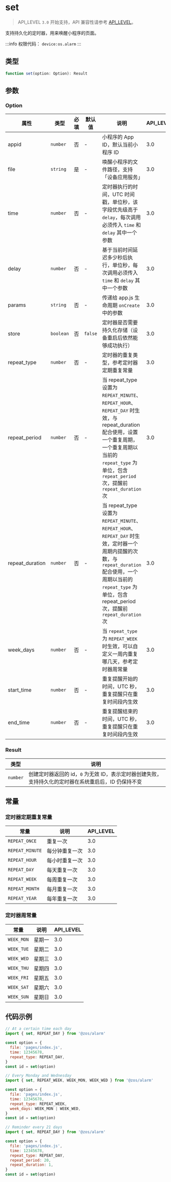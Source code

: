 # set

> API_LEVEL `3.0` 开始支持，API 兼容性请参考 [API_LEVEL](../../../../guides/framework/device/compatibility.md)。

支持持久化的定时器，用来唤醒小程序的页面。

:::info
权限代码： `device:os.alarm`
:::

## 类型

```ts
function set(option: Option): Result
```

## 参数

### Option

| 属性            | 类型                 | 必填 | 默认值             | 说明                                                                                                                                                                                                                            | API_LEVEL |
| --------------- | -------------------- | ---- | ------------------ | ------------------------------------------------------------------------------------------------------------------------------------------------------------------------------------------------------------------------------- | --------- |
| appid           | <code>number</code>  | 否   | -                  | 小程序的 App ID，默认当前小程序 ID                                                                                                                                                                                              | 3.0       |
| file            | <code>string</code>  | 是   | -                  | 唤醒小程序的文件路径，支持「设备应用服务」                                                                                                                                                                                      | 3.0       |
| time            | <code>number</code>  | 否   | -                  | 定时器执行的时间，UTC 时间戳，单位秒，该字段优先级高于 `delay`，每次调用必须传入 `time` 和 `delay` 其中一个参数                                                                                                                 | 3.0       |
| delay           | <code>number</code>  | 否   | -                  | 基于当前时间延迟多少秒后执行，单位秒，每次调用必须传入 `time` 和 `delay` 其中一个参数                                                                                                                                           | 3.0       |
| params          | <code>string</code>  | 否   | -                  | 传递给 app.js 生命周期 `onCreate` 中的参数                                                                                                                                                                                      | 3.0       |
| store           | <code>boolean</code> | 否   | <code>false</code> | 定时器是否需要持久化存储（设备重启后依然能够成功执行）                                                                                                                                                                          | 3.0       |
| repeat_type     | <code>number</code>  | 否   | -                  | 定时器的重复类型，参考定时器定期重复常量                                                                                                                                                                                        | 3.0       |
| repeat_period   | <code>number</code>  | 否   | -                  | 当 repeat_type 设置为 `REPEAT_MINUTE`、`REPEAT_HOUR`、`REPEAT_DAY` 时生效，与 repeat_duration 配合使用，设置一个重复周期，一个重复周期以当前的 `repeat_type` 为单位，包含 `repeat_period` 次，提醒前 `repeat_duration` 次       | 3.0       |
| repeat_duration | <code>number</code>  | 否   | -                  | 当 repeat_type 设置为 `REPEAT_MINUTE`、`REPEAT_HOUR`、`REPEAT_DAY` 时生效，定时器一个周期内提醒的次数，与 `repeat_duration` 配合使用，一个周期以当前的 `repeat_type` 为单位，包含 repeat_period 次，提醒前 `repeat_duration` 次 | 3.0       |
| week_days       | <code>number</code>  | 否   | -                  | 当 `repeat_type` 为 `REPEAT_WEEK` 时生效，可以自定义一周内重复哪几天，参考定时器周常量                                                                                                                                          | 3.0       |
| start_time      | <code>number</code>  | 否   | -                  | 重复提醒开始的时间，UTC 秒，重复提醒只在重复时间段内生效                                                                                                                                                                        | 3.0       |
| end_time        | <code>number</code>  | 否   | -                  | 重复提醒结束的时间，UTC 秒，重复提醒只在重复时间段内生效                                                                                                                                                                        | 3.0       |

### Result

| 类型                | 说明                                                                                                  |
| ------------------- | ----------------------------------------------------------------------------------------------------- |
| <code>number</code> | 创建定时器返回的 id，`0` 为无效 ID，表示定时器创建失败，支持持久化的定时器在系统重启后，ID 仍保持不变 |

## 常量

### 定时器定期重复常量

| 常量            | 说明           | API_LEVEL |
| --------------- | -------------- | --------- |
| `REPEAT_ONCE`   | 重复一次       | 3.0       |
| `REPEAT_MINUTE` | 每分钟重复一次 | 3.0       |
| `REPEAT_HOUR`   | 每小时重复一次 | 3.0       |
| `REPEAT_DAY`    | 每天重复一次   | 3.0       |
| `REPEAT_WEEK`   | 每周重复一次   | 3.0       |
| `REPEAT_MONTH`  | 每月重复一次   | 3.0       |
| `REPEAT_YEAR`   | 每年重复一次   | 3.0       |

### 定时器周常量

| 常量       | 说明   | API_LEVEL |
| ---------- | ------ | --------- |
| `WEEK_MON` | 星期一 | 3.0       |
| `WEEK_TUE` | 星期二 | 3.0       |
| `WEEK_WED` | 星期三 | 3.0       |
| `WEEK_THU` | 星期四 | 3.0       |
| `WEEK_FRI` | 星期五 | 3.0       |
| `WEEK_SAT` | 星期六 | 3.0       |
| `WEEK_SUN` | 星期日 | 3.0       |

## 代码示例

```js
// At a certain time each day
import { set, REPEAT_DAY } from '@zos/alarm'

const option = {
  file: 'pages/index.js',
  time: 12345678,
  repeat_type: REPEAT_DAY,
}
const id = set(option)

// Every Monday and Wednesday
import { set, REPEAT_WEEK, WEEK_MON, WEEK_WED } from '@zos/alarm'

const option = {
  file: 'pages/index.js',
  time: 12345678,
  repeat_type: REPEAT_WEEK,
  week_days: WEEK_MON | WEEK_WED,
}
const id = set(option)

// Reminder every 21 days
import { set, REPEAT_DAY } from '@zos/alarm'

const option = {
  file: 'pages/index.js',
  time: 12345678,
  repeat_type: REPEAT_DAY,
  repeat_period: 20,
  repeat_duration: 1,
}
const id = set(option)
```
